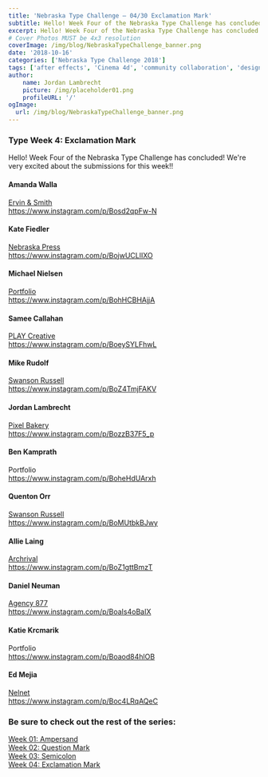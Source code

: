 ```yaml
---
title: 'Nebraska Type Challenge – 04/30 Exclamation Mark'
subtitle: Hello! Week Four of the Nebraska Type Challenge has concluded! We’re very excited about the submissions for this week!! 
excerpt: Hello! Week Four of the Nebraska Type Challenge has concluded! We’re very excited about the submissions for this week!!
# Cover Photos MUST be 4x3 resolution
coverImage: /img/blog/NebraskaTypeChallenge_banner.png
date: '2018-10-16'
categories: ['Nebraska Type Challenge 2018']
tags: ['after effects', 'Cinema 4d', 'community collaboration', 'design', 'illustrator', 'lettering', 'Nebraska', 'type challenge', 'typography']
author:
    name: Jordan Lambrecht
    picture: /img/placeholder01.png
    profileURL: '/'
ogImage:
  url: /img/blog/NebraskaTypeChallenge_banner.png
---
```

### Type Week 4: Exclamation Mark

Hello! Week Four of the Nebraska Type Challenge has concluded! We're very excited about the submissions for this week!!

#### Amanda Walla

[Ervin & Smith](https://ervinandsmith.com/)\
https://www.instagram.com/p/Bosd2qpFw-N

#### Kate Fiedler

[Nebraska Press](https://www.nebraskapress.unl.edu/)\
https://www.instagram.com/p/BojwUCLlIXO

#### Michael Nielsen

[Portfolio](https://michaelnielsen.co/)\
https://www.instagram.com/p/BohHCBHAjjA

#### Samee Callahan

[PLAY Creative](https://www.playcreativedesign.com/)\
https://www.instagram.com/p/BoeySYLFhwL

#### Mike Rudolf

[Swanson Russell](https://www.swansonrussell.com/)\
https://www.instagram.com/p/BoZ4TmjFAKV

#### Jordan Lambrecht

[Pixel Bakery](https://pixelbakery.co/)\
https://www.instagram.com/p/BozzB37F5_p

#### Ben Kamprath

Portfolio\
https://www.instagram.com/p/BoheHdUArxh

#### Quenton Orr

[Swanson Russell](https://www.swansonrussell.com/)\
https://www.instagram.com/p/BoMUtbkBJwy

#### Allie Laing

[Archrival](https://archrival.com/)\
https://www.instagram.com/p/BoZ1gttBmzT

#### Daniel Neuman

[Agency 877](https://agency877.com/)\
https://www.instagram.com/p/BoaIs4oBaIX

#### Katie Krcmarik

Portfolio\
https://www.instagram.com/p/Boaod84hlOB

#### Ed Mejia

[Nelnet](https://nelnet.com/welcome)\
https://www.instagram.com/p/Boc4LRqAQeC

### Be sure to check out the rest of the series:

[Week 01: Ampersand](https://pixelbakery.co/recipes/nebraska-typography-01-ampersand/)\
[Week 02: Question Mark](https://pixelbakery.co/recipes/nebraska-type-challenge-02-question-mark/)\
[Week 03: Semicolon](https://pixelbakery.co/recipes/nebraska-type-challenge-03-30-semicolon/)\
[Week 04: Exclamation Mark](https://pixelbakery.co/recipes/nebraska-type-challenge-04-30-exclamation-mark/)